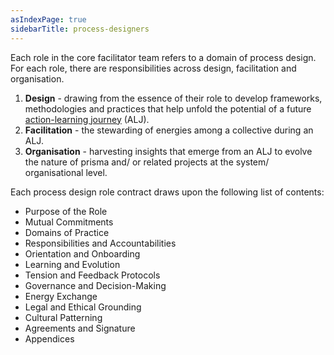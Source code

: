 ```yaml
---
asIndexPage: true
sidebarTitle: process-designers
---
```



Each role in the core facilitator team refers to a domain of process design. For each role, there are responsibilities across design, facilitation and organisation. 

1. **Design** - drawing from the essence of their role to develop frameworks, methodologies and practices that help unfold the potential of a future [action-learning journey](patterns/action-learning%20journeys.md) (ALJ).
2. **Facilitation** - the stewarding of energies among a collective during an ALJ.
3. **Organisation** - harvesting insights that emerge from an ALJ to evolve the nature of prisma and/ or related projects at the system/ organisational level. 

Each process design role contract draws upon the following list of contents:

- Purpose of the Role
- Mutual Commitments
- Domains of Practice
- Responsibilities and Accountabilities
- Orientation and Onboarding
- Learning and Evolution
- Tension and Feedback Protocols
- Governance and Decision-Making
- Energy Exchange
- Legal and Ethical Grounding
- Cultural Patterning
- Agreements and Signature
- Appendices